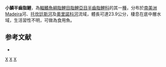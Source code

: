 {{Speciesbox 
| taxon = Hemiodus microlepis
| status = NE
| status_system = IUCN3.1
| image = Hemiodidae (5807045796).jpg
| image caption = 小鱗半齒脂鯉
| authority = [[Kner|Kner]], 1858
| synonyms = *''Hemiodopsis microlepis''<br /><small>Kner, 1858</small>
}}
'''小鱗半齒脂鯉'''，為[[輻鰭魚綱|輻鰭魚綱]][[脂鯉目|脂鯉目]][[脂鯉亞目|脂鯉亞目]][[半齒脂鯉科|半齒脂鯉科]]的其一[[種|種]]，分布於[[南美洲|南美洲]]Madeira河、[[托坎廷斯河|托坎廷斯河]]及[[奧里諾科河|奧里諾科河]]流域，體長可達23.9公分，棲息在底中層水域，生活習性不明，可做為食用魚。

==参考文献==
{{refbegin}}
*{{FishBase_species|genus=Hemiodus|species=microlepis|year=2013|month=10}}
{{refend}}
{{Taxonbar|from=Q3769626}}

[[Category:食用魚|X]]
[[Category:半齒脂鯉屬|X]]
[[Category:1858年描述的鱼类|X]]